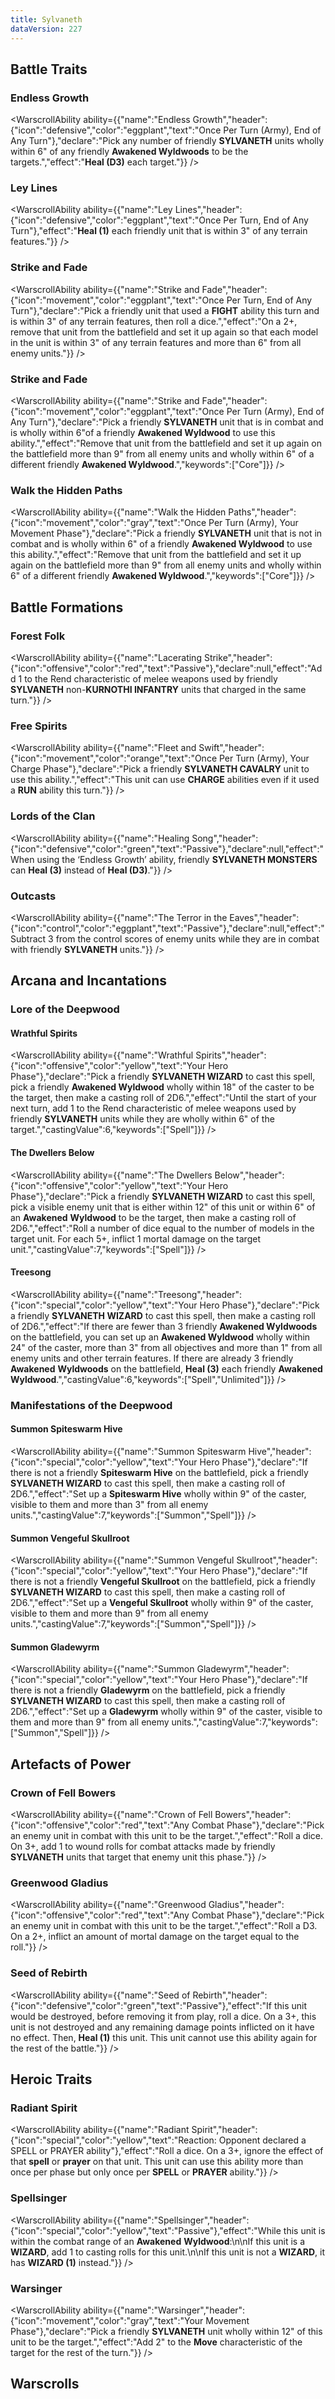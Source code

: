 ```yaml
---
title: Sylvaneth
dataVersion: 227
---
```



## Battle Traits

### Endless Growth

<WarscrollAbility ability={{"name":"Endless Growth","header":{"icon":"defensive","color":"eggplant","text":"Once Per Turn (Army), End of Any Turn"},"declare":"Pick any number of friendly **SYLVANETH** units wholly within 6\" of any friendly **Awakened Wyldwoods** to be the targets.","effect":"**Heal (D3)** each target."}} />

### Ley Lines

<WarscrollAbility ability={{"name":"Ley Lines","header":{"icon":"defensive","color":"eggplant","text":"Once Per Turn, End of Any Turn"},"effect":"**Heal (1)** each friendly unit that is within 3\" of any terrain features."}} />

### Strike and Fade

<WarscrollAbility ability={{"name":"Strike and Fade","header":{"icon":"movement","color":"eggplant","text":"Once Per Turn, End of Any Turn"},"declare":"Pick a friendly unit that used a ****FIGHT**** ability this turn and is within 3\" of any terrain features, then roll a dice.","effect":"On a 2+, remove that unit from the battlefield and set it up again so that each model in the unit is within 3\" of any terrain features and more than 6\" from all enemy units."}} />

### Strike and Fade

<WarscrollAbility ability={{"name":"Strike and Fade","header":{"icon":"movement","color":"eggplant","text":"Once Per Turn (Army), End of Any Turn"},"declare":"Pick a friendly **SYLVANETH** unit that is in combat and is wholly within 6\"of a friendly **Awakened Wyldwood** to use this ability.","effect":"Remove that unit from the battlefield and set it up again on the battlefield more than 9\" from all enemy units and wholly within 6\" of a different friendly **Awakened Wyldwood**.","keywords":["Core"]}} />

### Walk the Hidden Paths

<WarscrollAbility ability={{"name":"Walk the Hidden Paths","header":{"icon":"movement","color":"gray","text":"Once Per Turn (Army), Your Movement Phase"},"declare":"Pick a friendly **SYLVANETH** unit that is not in combat and is wholly within 6\" of a friendly **Awakened Wyldwood** to use this ability.","effect":"Remove that unit from the battlefield and set it up again on the battlefield more than 9\" from all enemy units and wholly within 6\" of a different friendly **Awakened Wyldwood**.","keywords":["Core"]}} />

## Battle Formations

### Forest Folk

<WarscrollAbility ability={{"name":"Lacerating Strike","header":{"icon":"offensive","color":"red","text":"Passive"},"declare":null,"effect":"Add 1 to the Rend characteristic of melee weapons used by friendly **SYLVANETH** non-**KURNOTHI INFANTRY** units that charged in the same turn."}} />

### Free Spirits

<WarscrollAbility ability={{"name":"Fleet and Swift","header":{"icon":"movement","color":"orange","text":"Once Per Turn (Army), Your Charge Phase"},"declare":"Pick a friendly **SYLVANETH CAVALRY** unit to use this ability.","effect":"This unit can use **CHARGE** abilities even if it used a **RUN** ability this turn."}} />

### Lords of the Clan

<WarscrollAbility ability={{"name":"Healing Song","header":{"icon":"defensive","color":"green","text":"Passive"},"declare":null,"effect":"When using the ‘Endless Growth’ ability, friendly **SYLVANETH MONSTERS** can **Heal (3)** instead of **Heal (D3)**."}} />

### Outcasts

<WarscrollAbility ability={{"name":"The Terror in the Eaves","header":{"icon":"control","color":"eggplant","text":"Passive"},"declare":null,"effect":"Subtract 3 from the control scores of enemy units while they are in combat with friendly **SYLVANETH** units."}} />

## Arcana and Incantations

### Lore of the Deepwood

#### Wrathful Spirits

<WarscrollAbility ability={{"name":"Wrathful Spirits","header":{"icon":"offensive","color":"yellow","text":"Your Hero Phase"},"declare":"Pick a friendly **SYLVANETH WIZARD** to cast this spell, pick a friendly **Awakened Wyldwood** wholly within 18\" of the caster to be the target, then make a casting roll of 2D6.","effect":"Until the start of your next turn, add 1 to the Rend characteristic of melee weapons used by friendly **SYLVANETH** units while they are wholly within 6\" of the target.","castingValue":6,"keywords":["Spell"]}} />

#### The Dwellers Below

<WarscrollAbility ability={{"name":"The Dwellers Below","header":{"icon":"offensive","color":"yellow","text":"Your Hero Phase"},"declare":"Pick a friendly **SYLVANETH WIZARD** to cast this spell, pick a visible enemy unit that is either within 12\" of this unit or within 6\" of an **Awakened** **Wyldwood** to be the target, then make a casting roll of 2D6.","effect":"Roll a number of dice equal to the number of models in the target unit. For each 5+, inflict 1 mortal damage on the target unit.","castingValue":7,"keywords":["Spell"]}} />

#### Treesong

<WarscrollAbility ability={{"name":"Treesong","header":{"icon":"special","color":"yellow","text":"Your Hero Phase"},"declare":"Pick a friendly **SYLVANETH WIZARD** to cast this spell, then make a casting roll of 2D6.","effect":"If there are fewer than 3 friendly **Awakened Wyldwoods** on the battlefield, you can set up an **Awakened Wyldwood** wholly within 24\" of the caster, more than 3\" from all objectives and more than 1\" from all enemy units and other terrain features. If there are already 3 friendly **Awakened** **Wyldwoods** on the battlefield, **Heal (3)** each friendly **Awakened Wyldwood**.","castingValue":6,"keywords":["Spell","Unlimited"]}} />

### Manifestations of the Deepwood

#### Summon Spiteswarm Hive

<WarscrollAbility ability={{"name":"Summon Spiteswarm Hive","header":{"icon":"special","color":"yellow","text":"Your Hero Phase"},"declare":"If there is not a friendly **Spiteswarm Hive** on the battlefield, pick a friendly **SYLVANETH WIZARD** to cast this spell, then make a casting roll of 2D6.","effect":"Set up a **Spiteswarm Hive** wholly within 9\" of the caster, visible to them and more than 3\" from all enemy units.","castingValue":7,"keywords":["Summon","Spell"]}} />

#### Summon Vengeful Skullroot

<WarscrollAbility ability={{"name":"Summon Vengeful Skullroot","header":{"icon":"special","color":"yellow","text":"Your Hero Phase"},"declare":"If there is not a friendly **Vengeful Skullroot** on the battlefield, pick a friendly **SYLVANETH WIZARD** to cast this spell, then make a casting roll of 2D6.","effect":"Set up a **Vengeful Skullroot** wholly within 9\" of the caster, visible to them and more than 9\" from all enemy units.","castingValue":7,"keywords":["Summon","Spell"]}} />

#### Summon Gladewyrm

<WarscrollAbility ability={{"name":"Summon Gladewyrm","header":{"icon":"special","color":"yellow","text":"Your Hero Phase"},"declare":"If there is not a friendly **Gladewyrm** on the battlefield, pick a friendly **SYLVANETH WIZARD** to cast this spell, then make a casting roll of 2D6.","effect":"Set up a **Gladewyrm** wholly within 9\" of the caster, visible to them and more than 9\" from all enemy units.","castingValue":7,"keywords":["Summon","Spell"]}} />

## Artefacts of Power

### Crown of Fell Bowers

<WarscrollAbility ability={{"name":"Crown of Fell Bowers","header":{"icon":"offensive","color":"red","text":"Any Combat Phase"},"declare":"Pick an enemy unit in combat with this unit to be the target.","effect":"Roll a dice. On 3+, add 1 to wound rolls for combat attacks made by friendly **SYLVANETH** units that target that enemy unit this phase."}} />

### Greenwood Gladius

<WarscrollAbility ability={{"name":"Greenwood Gladius","header":{"icon":"offensive","color":"red","text":"Any Combat Phase"},"declare":"Pick an enemy unit in combat with this unit to be the target.","effect":"Roll a D3. On a 2+, inflict an amount of mortal damage on the target equal to the roll."}} />

### Seed of Rebirth

<WarscrollAbility ability={{"name":"Seed of Rebirth","header":{"icon":"defensive","color":"green","text":"Passive"},"effect":"If this unit would be destroyed, before removing it from play, roll a dice. On a 3+, this unit is not destroyed and any remaining damage points inflicted on it have no effect. Then, **Heal (1)** this unit. This unit cannot use this ability again for the rest of the battle."}} />

## Heroic Traits

### Radiant Spirit

<WarscrollAbility ability={{"name":"Radiant Spirit","header":{"icon":"special","color":"yellow","text":"Reaction: Opponent declared a SPELL or PRAYER ability"},"effect":"Roll a dice. On a 3+, ignore the effect of that **spell** or **prayer** on that unit. This unit can use this ability more than once per phase but only once per ****SPELL**** or ****PRAYER**** ability."}} />

### Spellsinger

<WarscrollAbility ability={{"name":"Spellsinger","header":{"icon":"special","color":"yellow","text":"Passive"},"effect":"While this unit is within the combat range of an **Awakened** **Wyldwood**:\n\nIf this unit is a ****WIZARD****, add 1 to casting rolls for this unit.\n\nIf this unit is not a ****WIZARD****, it has ****WIZARD** (1)** instead."}} />

### Warsinger

<WarscrollAbility ability={{"name":"Warsinger","header":{"icon":"movement","color":"gray","text":"Your Movement Phase"},"declare":"Pick a friendly **SYLVANETH** unit wholly within 12\" of this unit to be the target.","effect":"Add 2\" to the **Move** characteristic of the target for the rest of the turn."}} />

## Warscrolls

